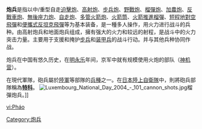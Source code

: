 {{unreferenced|time=2013-1-10}}
{{expand|time=2013-1-10}}
{{noteTA
|T=zh-cn:砲兵; zh-tw:炮兵; zh-hk:砲兵;
|1=zh-cn:砲; zh-tw:炮; zh-hk:砲;
}}
{{軍事}}
'''炮兵'''是指以中/重型自走[[迫擊炮|迫擊炮]]、[[高射炮|高射炮]]、[[步兵炮|步兵炮]]、[[野戰炮|野戰炮]]、[[榴彈炮|榴彈炮]]、[[加農炮|加農炮]]、[[反戰車炮|反戰車炮]]、[[無後座力炮|無後座力炮]]、[[自走炮|自走炮]]、[[多管火箭炮|多管火箭炮]]、[[火箭筒|火箭筒]]、[[火箭推進榴彈|火箭推進榴彈]]、[[便攜式防空飛彈|短程地對空飛彈]]和[[反坦克飛彈|便攜式反坦克飛彈]]等为基本装备，是一種多人操作，用火力进行战斗的兵种。由高射炮兵和地面炮兵组成，擁有强大的火力和较远的射程，是战斗中的火力突击力量。主要用于支援和掩护[[步兵|步兵]]和[[装甲兵|装甲兵]]的战斗行动。并与其他兵种协同作战。

炮兵在中国有悠久历史，在[[明|明]][[永乐|永乐]]年间，京军中就有规模使用火炮的部队（[[神机营|神机营]]）。

在現代軍隊，砲兵屬於[[陸軍|陸軍]]等部隊的[[兵種|兵種]]之一。在[[日本|日本]][[陸上自衛隊|陸上自衛隊]]{{Link-ja|自衛隊用語|自衛隊用語|用語}}中，則將砲兵部隊稱為'''[[職種_(陸上自衛隊)|特科]]'''。
[[File:Luxembourg_National_Day_2004_-_101_cannon_shots.jpg|thumb]]榴彈炮兵。]]


{{wiktionary|砲|石包}}
{{wiktionary|炮|火包}}

[[vi:Pháo|vi:Pháo]]

[[Category:炮兵|Category:炮兵]]